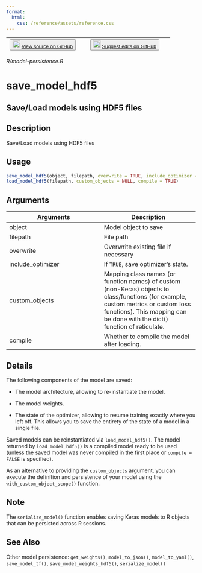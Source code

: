 ```yaml
---
format:
  html:
    css: /reference/assets/reference.css
---
```


| <button class="button"> ![](/reference/assets/GitHub-Mark-32px.png){width="20"} [View source on GitHub](https://github.com/rstudio/keras//blob/main/R/model-persistence.R) </button> | <button class="button"> ![](/reference/assets/GitHub-Mark-32px.png){width="20"} [Suggest edits on GitHub](https://github.com/rstudio/keras//edit/main/R/model-persistence.R) </button> |
|:------------------------------:|:--------------------------------------:|

*R/model-persistence.R*

# save_model_hdf5

## Save/Load models using HDF5 files

## Description
Save/Load models using HDF5 files 


## Usage
```r
save_model_hdf5(object, filepath, overwrite = TRUE, include_optimizer = TRUE) 
load_model_hdf5(filepath, custom_objects = NULL, compile = TRUE) 
```

## Arguments
|Arguments|Description|
|---|---|
| object | Model object to save |
| filepath | File path |
| overwrite | Overwrite existing file if necessary |
| include_optimizer | If `TRUE`, save optimizer's state. |
| custom_objects | Mapping class names (or function names) of custom (non-Keras) objects to class/functions (for example, custom metrics or custom loss functions). This mapping can be done with the dict() function of reticulate. |
| compile | Whether to compile the model after loading. |

## Details

The following components of the model are saved: 

- The model architecture, allowing to re-instantiate the model. 

- The model weights. 

- The state of the optimizer, allowing to resume training exactly where you left off. This allows you to save the entirety of the state of a model in a single file. 

Saved models can be reinstantiated via `load_model_hdf5()`. The model returned by `load_model_hdf5()` is a compiled model ready to be used (unless the saved model was never compiled in the first place or `compile = FALSE` is specified). 

As an alternative to providing the `custom_objects` argument, you can execute the definition and persistence of your model using the `with_custom_object_scope()` function. 



## Note
The `serialize_model()` function enables saving Keras models to R objects that can be persisted across R sessions. 


## See Also
Other model persistence:  `get_weights()`, `model_to_json()`, `model_to_yaml()`, `save_model_tf()`, `save_model_weights_hdf5()`, `serialize_model()`

